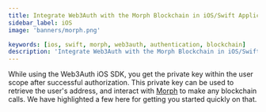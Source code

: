 ```yaml
---
title: Integrate Web3Auth with the Morph Blockchain in iOS/Swift Applications
sidebar_label: iOS
image: 'banners/morph.png'

keywords: [ios, swift, morph, web3auth, authentication, blockchain]
description: 'Integrate Web3Auth with the Morph Blockchain in iOS/Swift Applications | Documentation - Web3Auth'
---
```



<SEO
  title="Integrate Web3Auth with the Morph Blockchain in iOS/Swift Applications"
  description="Integrate Web3Auth with the Morph Blockchain in iOS/Swift Applications | Documentation - Web3Auth"
  image="https://web3auth.io/docs/banners/morph.png"
  slug="/embedded-wallets/connect-blockchain/evm/morph/ios"
/>

While using the Web3Auth iOS SDK, you get the private key within the user scope after successful authorization. This private key can be used to retrieve the user's address, and interact with [Morph](https://www.morphl2.io/) to make any blockchain calls. We have highlighted a few here for getting you started quickly on that.

<EVMInteraction />
